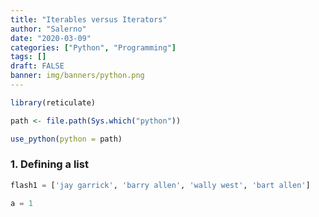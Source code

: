 ```yaml
---
title: "Iterables versus Iterators"
author: "Salerno"
date: "2020-03-09"
categories: ["Python", "Programming"]
tags: []
draft: FALSE
banner: img/banners/python.png
---
```


```r
library(reticulate)

path <- file.path(Sys.which("python"))

use_python(python = path)

```

### 1. Defining a list

```python

flash1 = ['jay garrick', 'barry allen', 'wally west', 'bart allen']

a = 1

```

